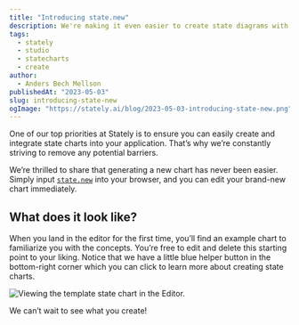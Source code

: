 ```yaml
---
title: "Introducing state.new"
description: We're making it even easier to create state diagrams with our new domain state.new.
tags:
  - stately
  - studio
  - statecharts
  - create
author:
  - Anders Bech Mellson
publishedAt: "2023-05-03"
slug: introducing-state-new
ogImage: "https://stately.ai/blog/2023-05-03-introducing-state-new.png"
---
```


One of our top priorities at Stately is to ensure you can easily create and integrate state charts into your application. That’s why we’re constantly striving to remove any potential barriers.

We’re thrilled to share that generating a new chart has never been easier. Simply input [`state.new`](https://state.new) into your browser, and you can edit your brand-new chart immediately.

<Tweet id="1652038443105394694" />

## What does it look like?

When you land in the editor for the first time, you’ll find an example chart to familiarize you with the concepts. You’re free to edit and delete this starting point to your liking. Notice that we have a little blue helper button in the bottom-right corner which you can click to learn more about creating state charts.

![Viewing the template state chart in the Editor.](./images/state.new-starter-chart.png)

We can’t wait to see what you create!
